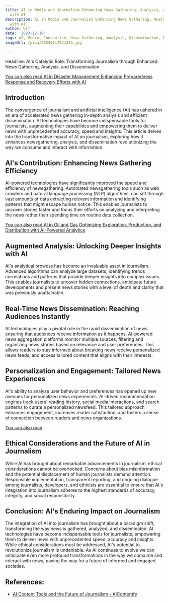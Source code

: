 ```yaml
---
title: AI in Media and Journalism Enhancing News Gathering, Analysis, and Dissemination
  with AI
description: AI in Media and Journalism Enhancing News Gathering, Analysis, and Dissemination
  with AI
author: Usf
date: '2023-12-19'
tags: AI, Media, Journalism, News Gathering, Analysis, Dissemination, Enhancement
imageUrl: /pixa/20240117021225.jpg

---
```

Headline: AI's Catalytic Role: Transforming Journalism through Enhanced News Gathering, Analysis, and Dissemination

[You can also read AI in Disaster Management Enhancing Preparedness Response and  Recovery Efforts with  AI](AI%20in%20Disaster%20Management%20Enhancing%20Preparedness%2C%20Response%2C%20and%20Recovery%20Efforts%20with%20AI)


## Introduction
The convergence of journalism and artificial intelligence (AI) has ushered in an era of accelerated news gathering in-depth analysis and efficient dissemination. AI technologies have become indispensable tools for journalists, augmenting their capabilities and empowering them to deliver news with  unprecedented accuracy, speed  and insights. This article delves into the transformative impact of AI on journalism, exploring how it enhances newsgathering, analysis,  and dissemination revolutionizing the way we consume  and interact with information.

## AI's Contribution: Enhancing News Gathering Efficiency
AI-powered technologies have significantly improved the speed and efficiency of newsgathering.  Automated newsgathering tools such as web crawlers and natural language processing (NLP) algorithms, can sift through  vast amounts of data extracting relevant information and identifying  patterns that might escape human notice.  This enables journalists to uncover stories faster and focus their efforts on  analyzing and interpreting the news rather than spending  time on routine data collection.

[You can  also read AI in Oil  and Gas Optimizing Exploration, Production, and Distribution with AI-Powered  Analytics](AI%20in%20Oil%20and%20Gas%20Optimizing%20Exploration%2C%20Production%2C%20and%20Distribution%20with%20AI-Powered%20Analytics)


## Augmented Analysis: Unlocking Deeper Insights with AI
AI's  analytical prowess has become an invaluable asset  in  journalism. Advanced algorithms can analyze large  datasets,  identifying trends correlations and patterns that provide deeper insights into  complex issues. This enables journalists to uncover  hidden connections,  anticipate future developments and present news stories with a level of depth and clarity that was previously unattainable.

## Real-Time  News Dissemination: Reaching Audiences Instantly
AI technologies play a pivotal role in the rapid dissemination of news ensuring that audiences receive information as it happens. AI-powered news aggregation platforms monitor multiple sources,  filtering and  organizing news stories based on relevance and user preferences. This allows readers to stay informed about breaking news receive personalized news feeds, and access tailored content that aligns with their interests.

## Personalization and Engagement: Tailored News Experiences
AI's ability to analyze user behavior and preferences has opened up new avenues for  personalized news experiences. AI-driven recommendation engines track users' reading  history, social media interactions,  and search patterns to  curate a personalized newsfeed.  This tailored approach enhances engagement, increases reader satisfaction, and fosters a sense of connection between readers  and news organizations.

[You can also read ]()


## Ethical Considerations and  the Future of AI in Journalism
While  AI has brought about remarkable  advancements in journalism,  ethical considerations cannot be overlooked. Concerns about bias misinformation and  the potential  displacement  of  human journalists demand attention. Responsible implementation, transparent reporting, and  ongoing dialogue among  journalists, developers, and ethicists  are essential to ensure that AI's integration  into journalism adheres to the  highest  standards of  accuracy, integrity, and  social responsibility.

## Conclusion: AI's Enduring Impact on Journalism
The integration of AI into journalism has brought about a paradigm shift, transforming the way news is gathered, analyzed, and disseminated. AI technologies have become indispensable tools for journalists, empowering  them to deliver news with unprecedented speed, accuracy and insights. While ethical considerations must be addressed, AI's potential to revolutionize  journalism is undeniable. As AI continues to evolve  we can anticipate even more profound transformations in the way  we consume  and interact with news, paving the way for a future of informed and engaged societies.

## References:
- [AI Content Tools and the Future of Journalism - AIContentfy](https://aicontentfy.com/en/blog/ai-content-tools-and-future-of-journalism)
